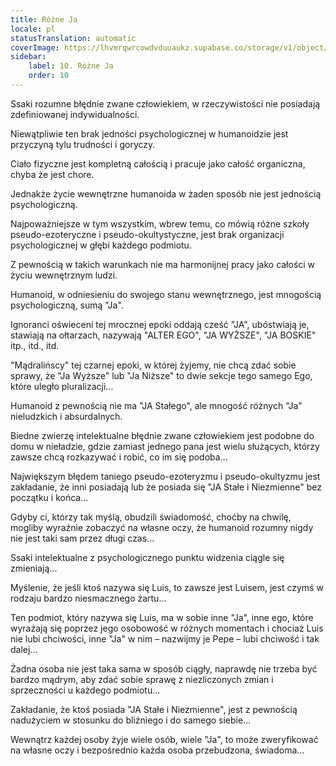 ```yaml
---
title: Różne Ja
locale: pl
statusTranslation: automatic
coverImage: https://lhvmrqwrcowdvduuaukz.supabase.co/storage/v1/object/public/strapi-uploads/small_cover-tratado-de-psicologia-revolucionaria.webp-5e15e1cec4e0ebebcde5d7fc7565d8fd.webp
sidebar:
    label: 10. Różne Ja
    order: 10
---
```

Ssaki rozumne błędnie zwane człowiekiem, w rzeczywistości nie posiadają zdefiniowanej indywidualności.

Niewątpliwie ten brak jedności psychologicznej w humanoidzie jest przyczyną tylu trudności i goryczy.

Ciało fizyczne jest kompletną całością i pracuje jako całość organiczna, chyba że jest chore.

Jednakże życie wewnętrzne humanoida w żaden sposób nie jest jednością psychologiczną.

Najpoważniejsze w tym wszystkim, wbrew temu, co mówią różne szkoły pseudo-ezoteryczne i pseudo-okultystyczne, jest brak organizacji psychologicznej w głębi każdego podmiotu.

Z pewnością w takich warunkach nie ma harmonijnej pracy jako całości w życiu wewnętrznym ludzi.

Humanoid, w odniesieniu do swojego stanu wewnętrznego, jest mnogością psychologiczną, sumą "Ja".

Ignoranci oświeceni tej mrocznej epoki oddają cześć "JA", ubóstwiają je, stawiają na ołtarzach, nazywają "ALTER EGO", "JA WYŻSZE", "JA BOSKIE" itp., itd., itd.

"Mądralińscy" tej czarnej epoki, w której żyjemy, nie chcą zdać sobie sprawy, że "Ja Wyższe" lub "Ja Niższe" to dwie sekcje tego samego Ego, które uległo pluralizacji...

Humanoid z pewnością nie ma "JA Stałego", ale mnogość różnych "Ja" nieludzkich i absurdalnych.

Biedne zwierzę intelektualne błędnie zwane człowiekiem jest podobne do domu w nieładzie, gdzie zamiast jednego pana jest wielu służących, którzy zawsze chcą rozkazywać i robić, co im się podoba...

Największym błędem taniego pseudo-ezoteryzmu i pseudo-okultyzmu jest zakładanie, że inni posiadają lub że posiada się "JA Stałe i Niezmienne" bez początku i końca...

Gdyby ci, którzy tak myślą, obudzili świadomość, choćby na chwilę, mogliby wyraźnie zobaczyć na własne oczy, że humanoid rozumny nigdy nie jest taki sam przez długi czas...

Ssaki intelektualne z psychologicznego punktu widzenia ciągle się zmieniają...

Myślenie, że jeśli ktoś nazywa się Luis, to zawsze jest Luisem, jest czymś w rodzaju bardzo niesmacznego żartu...

Ten podmiot, który nazywa się Luis, ma w sobie inne "Ja", inne ego, które wyrażają się poprzez jego osobowość w różnych momentach i chociaż Luis nie lubi chciwości, inne "Ja" w nim – nazwijmy je Pepe – lubi chciwość i tak dalej...

Żadna osoba nie jest taka sama w sposób ciągły, naprawdę nie trzeba być bardzo mądrym, aby zdać sobie sprawę z niezliczonych zmian i sprzeczności u każdego podmiotu...

Zakładanie, że ktoś posiada "JA Stałe i Niezmienne", jest z pewnością nadużyciem w stosunku do bliźniego i do samego siebie...

Wewnątrz każdej osoby żyje wiele osób, wiele "Ja", to może zweryfikować na własne oczy i bezpośrednio każda osoba przebudzona, świadoma...


